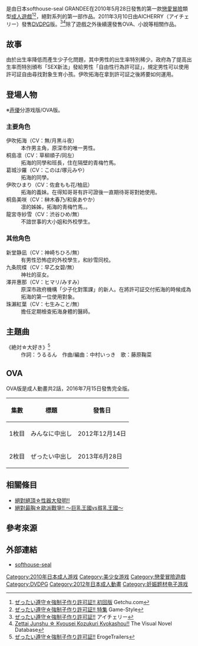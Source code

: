 {{noteTA
|1=zh-tw:絕對遵守☆強制造人許可證
}}
{{Infobox animanga/Headerofja
|image= Zettai Junshu ☆ Kyousei Kozukuri Kyokashou!! game cover.jpg
|size=280px
|caption= 遊戲封面  
|japanese= ぜったい遵守☆強制子作り許可証!!
|english=
|kana= ぜったいじゅんしゅ きょうせいこづくりきょかしょう
|romaji= Zettai Junshu ☆ Kyousei Kozukuri Kyokashou!!
|genre= [[戀愛喜劇|戀愛喜劇]]
}}
{{Infobox animanga/name
|official= 絕對遵守☆強製造人許可證
|common=絕對遵守☆強制製造小孩許可證
}}
{{Infobox animanga/Game
|標題=
|類型=[[恋爱冒险|恋爱冒险]]
|使用平台=Windows 2000/XP/Vista/7
|遊戲引擎=[[吉里吉里|吉里吉里]]
|開發團隊=softhouse-seal GRANDEE
|代理商=softhouse-seal GRANDEE (PC)<br>AICHERRY (DVDPG)
|製作人=
|監製=産蝶
|腳本=ひらいでらく
|人物設定=2-G、とらのすけ、二ノ膳<ref>[http://erogamescape.dyndns.org/~ap2/ero/toukei_kaiseki/game.php?game=13459#ad ぜったい遵守☆強制子作り許可証!!]ErogameScape -エロゲー批評空間-{{ja}}</ref>
|音樂=山下航生（doubleeleven）
|遊戲人數=1
|發售日=2010年5月28日 (PC)<br>2011年3月10日 (DVDPG)<br>2012年12月21日 (PC廉價版)
|對象年齡=18禁
|結局數= 5
}}
{{Infobox animanga/OVA
|ONA= 
|標題= 
|原案= 
|原作= softhouse-seal GRANDEE
|總導演= 
|導演= むらかみてるあき
|系列構成= 
|劇本= 
|人物原案= 2-G、とらのすけ、二ノ膳
|人物設定= むらかみてるあき
|機械設定= 
|音樂= 
|音樂製作= 
|動畫製作= GOLD BEAR
|製作= アニメアンテナ委員会
|書籍= 
|出版商= MeDiAbAnK
|代理發行= 
|其他代理發行=
|網路= 
|發售日= 2012年12月24日－2013年6月28日
|開始= 
|結束= 
|話數= 2
|其他= 成人動畫
}}
{{Infobox animanga/Novel
|輕小說= 
|標題= 
|原作=softhouse-seal GRANDEE
|作者= 前薗はるか
|插圖= 2-G
|出版社= [[PARADIGM|PARADIGM]]
|其他出版社= 
|連載雜誌= 
|label= ぷちぱら文庫 
|網路= 
|發售日= 2010年9月30日
|開始= 
|結束= 
|冊數= 1
|話數= 
|其他= 成人小說
}}
{{Infobox animanga/Footerofja}}
{{Vgname|絕對遵守☆強制造人許可證!!|ja=ぜったい遵守☆強制子作り許可証!!}}是由日本softhouse-seal GRANDEE在2010年5月28日發售的第一款[[戀愛冒險|戀愛冒險]]類型[[日本成人遊戲|成人遊戲]]<ref>[http://www.getchu.com/soft.phtml?id=677923 ぜったい遵守☆強制子作り許可証!! 初回版] {{Wayback|url=http://www.getchu.com/soft.phtml?id=677923 |date=20160509220720 }}Getchu.com{{ja}}</ref><ref>[http://www.game-style.jp/special/201004/12/00jun_sg.php ぜったい遵守☆強制子作り許可証!! 特集] {{Wayback|url=http://www.game-style.jp/special/201004/12/00jun_sg.php |date=20100822173146 }}Game-Style{{ja}}</ref>，絕對系列的第一部作品。2011年3月10日由AICHERRY（アイチェリー）發售[[DVDPG|DVDPG]]版。<ref>[http://www.aicherry.com/aicherryhp/contents/aicherry/jacket/aicdv0269/aicdv0269.html ぜったい遵守☆強制子作り許可証!!] {{webarchive|url=https://web.archive.org/web/20151222093235/http://www.aicherry.com/aicherryhp/contents/aicherry/jacket/aicdv0269/aicdv0269.html |date=2015-12-22 }}アイチェリー{{ja}}</ref><ref>[https://vndb.org/v4038 Zettai Junshu ☆ Kyousei Kozukuri Kyokashou!!] {{Wayback|url=https://vndb.org/v4038 |date=20160106210253 }}The Visual Novel Database{{en}}</ref>除了遊戲之外後續還發售OVA、小說等相關作品。

==故事==
由於出生率降低而產生少子化問題，其中男性的出生率特別稀少。政府為了提高出生率而特別頒布「SEX新法」發給男性「自由性行為許可証」，規定男性可以使用許可証自由尋找對象生育小孩。伊吹拓海在拿到許可証之後將要如何運用。

==登場人物==
※[[声優|声優]]分游戏版/OVA版。
===主要角色===
;伊吹拓海（CV：無/月黒斗夜）
:本作男主角，原深市的唯一男性。
;桐島凛（CV：草柳順子/同左）
:拓海的同學和班長，住在隔壁的青梅竹馬。
;葛城沙羅（CV：このは/塚元みや）
:拓海的同學。
;伊吹ひまり（CV：佐倉もも花/柚凪）
:拓海的義妹。在得知哥哥有許可證後一直期待哥哥對她使用。
;桐島美咲（CV：榊木春乃/和泉あやか）
:凛的姊姊，拓海的靑梅竹馬，。
;龍宮寺紗雪（CV：渋谷ひめ/無）
:不諳世事的大小姐和外校學生。
===其他角色===
;新堂静凪（CV：神崎ちひろ/無）
:有男性恐怖症的外校學生，和紗雪同校。
;九条院楪（CV：早乙女碧/無）
:神社的巫女。
;澤井惠那（CV：ヒマリ/みすみ）
:原深市政府機構「少子化對策課」的新人。在將許可証交付拓海的時候成為拓海的第一位使用對象。
;珠瀨紅葉（CV：七生みこと/無）
:擔任定期檢查拓海身體的醫師。

==主題曲==
;《絶対☆大好き》<ref>[http://erogetrailers.com/soft/85#layout_page ぜったい遵守☆強制子作り許可証!!] {{Wayback|url=http://erogetrailers.com/soft/85#layout_page |date=20160112185251 }}ErogeTrailers{{ja}}</ref>
:作詞：うるるん　作曲/編曲：中村いっき　歌：藤原鞠菜

==OVA==
OVA版是成人動畫共2話，2016年7月15日發售完全版。

{| class="wikitable"
|-
! 集數 !! 標題 !! 發售日
|-
| 1枚目 || みんなに中出し || 2012年12月14日
|-
| 2枚目 || ぜったい中出し || 2013年6月28日
|}

==相關條目==
*[[絕對絕頂☆性器大發明!!|絕對絕頂☆性器大發明!!]]
*[[絕對最胸☆歐派戰爭!!_～巨乳王國vs貧乳王國～|絕對最胸☆歐派戰爭!! ～巨乳王國vs貧乳王國～]]

==參考來源==
{{reflist}}

== 外部連結==
*[http://softhouse-seal.com/ softhouse-seal] {{Wayback|url=http://softhouse-seal.com/ |date=20141110040827 }}{{ja icon}}

{{DEFAULTSORT:Zettai Junshu ☆ Kyousei Kozukuri Kyokashou!!}}
[[Category:2010年日本成人游戏|Category:2010年日本成人游戏]]
[[Category:美少女游戏|Category:美少女游戏]]
[[Category:戀愛冒險遊戲|Category:戀愛冒險遊戲]]
[[Category:DVDPG|Category:DVDPG]]
[[Category:2012年日本成人動畫|Category:2012年日本成人動畫]]
[[Category:妊娠题材电子游戏|Category:妊娠题材电子游戏]]